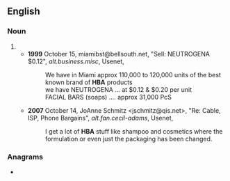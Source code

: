==English==

===Noun===
{{en-noun}}
# {{abbreviation of|[[health]]-[[and]]-[[beauty]] [[aid]]|lang=en}}
#* '''1999''' October 15, miamibst@bellsouth.net, "Sell: NEUTROGENA $0.12", ''alt.business.misc'', Usenet,
#*: We have in Miami approx 110,000 to 120,000 units of the best known brand of '''HBA''' products
#*: we have NEUTROGENA ... at $0.12 & $0.20 per unit
#*: FACIAL BARS (soaps) .... approx 31,000 PcS
#* '''2007''' October 14, JoAnne Schmitz <jschmitz@qis.net>, "Re: Cable, ISP, Phone Bargains", ''alt.fan.cecil-adams'', Usenet,
#*: I get a lot of '''HBA''' stuff like shampoo and cosmetics where the formulation or even just the packaging has been changed.

===Anagrams===
* {{anagrams|en|ABH|AHB|BAH|BHA|Bah|Bah.|HAB|Hab|Hab.|bah|hab}}